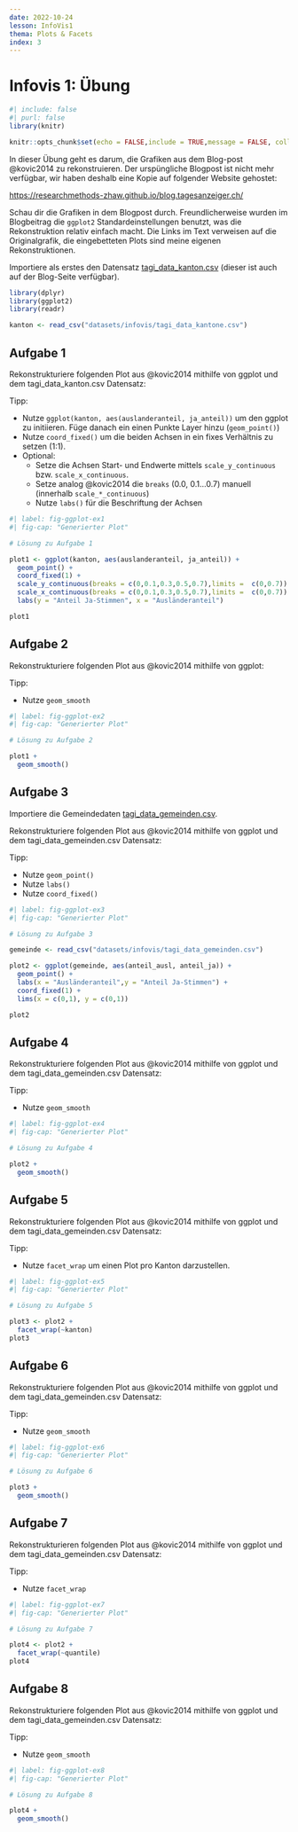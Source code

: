```yaml
---
date: 2022-10-24
lesson: InfoVis1
thema: Plots & Facets
index: 3
---
```


# Infovis 1: Übung

```r
#| include: false
#| purl: false
library(knitr)

knitr::opts_chunk$set(echo = FALSE,include = TRUE,message = FALSE, collapse=TRUE) 
```

In dieser Übung geht es darum, die Grafiken aus dem Blog-post @kovic2014 zu rekonstruieren. Der urspüngliche Blogpost ist nicht mehr verfügbar, wir haben deshalb eine Kopie auf folgender Website gehostet: 

<https://researchmethods-zhaw.github.io/blog.tagesanzeiger.ch/>

Schau dir die Grafiken in dem Blogpost durch. Freundlicherweise wurden im Blogbeitrag die `ggplot2` Standardeinstellungen benutzt, was die Rekonstruktion relativ einfach macht. Die Links im Text verweisen auf die Originalgrafik, die eingebetteten Plots sind meine eigenen Rekonstruktionen. 

Importiere als erstes den Datensatz [tagi_data_kanton.csv](https://moodle.zhaw.ch/mod/resource/view.php?id=602257) (dieser ist auch auf der Blog-Seite verfügbar).

```r

library(dplyr)
library(ggplot2)
library(readr)

kanton <- read_csv("datasets/infovis/tagi_data_kantone.csv") 
```

## Aufgabe 1

Rekonstrukturiere folgenden Plot aus @kovic2014 mithilfe von ggplot und dem tagi_data_kanton.csv Datensatz:

Tipp:

- Nutze `ggplot(kanton, aes(auslanderanteil, ja_anteil))` um den ggplot zu initiieren. Füge danach ein einen Punkte Layer hinzu (`geom_point()`)
- Nutze `coord_fixed()` um die beiden Achsen in ein fixes Verhältnis zu setzen (1:1).
- Optional: 
  - Setze die Achsen Start- und Endwerte mittels `scale_y_continuous` bzw. `scale_x_continuous`.
  - Setze analog @kovic2014 die `breaks` (0.0, 0.1...0.7) manuell (innerhalb `scale_*_continuous`)
  - Nutze `labs()` für die Beschriftung der Achsen

```r
#| label: fig-ggplot-ex1
#| fig-cap: "Generierter Plot"

# Lösung zu Aufgabe 1

plot1 <- ggplot(kanton, aes(auslanderanteil, ja_anteil)) +
  geom_point() +
  coord_fixed(1) +
  scale_y_continuous(breaks = c(0,0.1,0.3,0.5,0.7),limits =  c(0,0.7)) +
  scale_x_continuous(breaks = c(0,0.1,0.3,0.5,0.7),limits =  c(0,0.7)) +
  labs(y = "Anteil Ja-Stimmen", x = "Ausländeranteil")

plot1
```

## Aufgabe 2

Rekonstrukturiere folgenden Plot aus @kovic2014 mithilfe von ggplot:

Tipp:

- Nutze `geom_smooth`

```r
#| label: fig-ggplot-ex2
#| fig-cap: "Generierter Plot"

# Lösung zu Aufgabe 2

plot1 +
  geom_smooth()
```

## Aufgabe 3

Importiere die Gemeindedaten [tagi_data_gemeinden.csv](https://moodle.zhaw.ch/mod/resource/view.php?id=602260).

Rekonstrukturiere folgenden Plot aus @kovic2014 mithilfe von ggplot und dem tagi_data_gemeinden.csv Datensatz:

Tipp:

- Nutze `geom_point()` 
- Nutze `labs()`
- Nutze `coord_fixed()` 

```r
#| label: fig-ggplot-ex3
#| fig-cap: "Generierter Plot"

# Lösung zu Aufgabe 3

gemeinde <- read_csv("datasets/infovis/tagi_data_gemeinden.csv")

plot2 <- ggplot(gemeinde, aes(anteil_ausl, anteil_ja)) +
  geom_point() +
  labs(x = "Ausländeranteil",y = "Anteil Ja-Stimmen") +
  coord_fixed(1) +
  lims(x = c(0,1), y = c(0,1))

plot2
```

## Aufgabe 4

Rekonstrukturiere folgenden Plot aus @kovic2014 mithilfe von ggplot und dem tagi_data_gemeinden.csv Datensatz:

Tipp:

- Nutze `geom_smooth`

```r
#| label: fig-ggplot-ex4
#| fig-cap: "Generierter Plot"

# Lösung zu Aufgabe 4

plot2 +
  geom_smooth()
```

## Aufgabe 5

Rekonstrukturiere folgenden Plot aus @kovic2014 mithilfe von ggplot und dem tagi_data_gemeinden.csv Datensatz:

Tipp:

- Nutze `facet_wrap` um einen Plot pro Kanton darzustellen.

```r
#| label: fig-ggplot-ex5
#| fig-cap: "Generierter Plot"

# Lösung zu Aufgabe 5

plot3 <- plot2 +
  facet_wrap(~kanton)
plot3
```

## Aufgabe 6

Rekonstrukturiere folgenden Plot aus @kovic2014 mithilfe von ggplot und dem tagi_data_gemeinden.csv Datensatz:

Tipp:

- Nutze `geom_smooth`

```r
#| label: fig-ggplot-ex6
#| fig-cap: "Generierter Plot"

# Lösung zu Aufgabe 6

plot3 +
  geom_smooth()
```


## Aufgabe 7

Rekonstrukturieren folgenden Plot aus @kovic2014 mithilfe von ggplot und dem tagi_data_gemeinden.csv Datensatz:

Tipp:

- Nutze `facet_wrap`

```r
#| label: fig-ggplot-ex7
#| fig-cap: "Generierter Plot"

# Lösung zu Aufgabe 7

plot4 <- plot2 +
  facet_wrap(~quantile)
plot4
```

## Aufgabe 8

Rekonstrukturiere folgenden Plot aus @kovic2014 mithilfe von ggplot und dem tagi_data_gemeinden.csv Datensatz:

Tipp:

- Nutze `geom_smooth`

```r
#| label: fig-ggplot-ex8
#| fig-cap: "Generierter Plot"

# Lösung zu Aufgabe 8

plot4 +
  geom_smooth()
```
